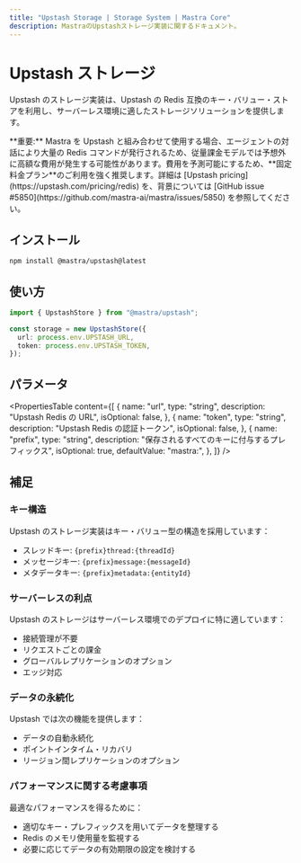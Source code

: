 ```yaml
---
title: "Upstash Storage | Storage System | Mastra Core"
description: MastraのUpstashストレージ実装に関するドキュメント。
---
```




# Upstash ストレージ

Upstash のストレージ実装は、Upstash の Redis 互換のキー・バリュー・ストアを利用し、サーバーレス環境に適したストレージソリューションを提供します。

<Callout type="warning">
  **重要:** Mastra を Upstash と組み合わせて使用する場合、エージェントの対話により大量の Redis コマンドが発行されるため、従量課金モデルでは予想外に高額な費用が発生する可能性があります。費用を予測可能にするため、**固定料金プラン**のご利用を強く推奨します。詳細は [Upstash pricing](https://upstash.com/pricing/redis) を、背景については [GitHub issue #5850](https://github.com/mastra-ai/mastra/issues/5850) を参照してください。
</Callout>



## インストール

```bash copy
npm install @mastra/upstash@latest
```



## 使い方

```typescript copy showLineNumbers
import { UpstashStore } from "@mastra/upstash";

const storage = new UpstashStore({
  url: process.env.UPSTASH_URL,
  token: process.env.UPSTASH_TOKEN,
});
```



## パラメータ

<PropertiesTable
  content={[
    {
      name: "url",
      type: "string",
      description: "Upstash Redis の URL",
      isOptional: false,
    },
    {
      name: "token",
      type: "string",
      description: "Upstash Redis の認証トークン",
      isOptional: false,
    },
    {
      name: "prefix",
      type: "string",
      description: "保存されるすべてのキーに付与するプレフィックス",
      isOptional: true,
      defaultValue: "mastra:",
    },
  ]}
/>



## 補足

### キー構造

Upstash のストレージ実装はキー・バリュー型の構造を採用しています：

- スレッドキー: `{prefix}thread:{threadId}`
- メッセージキー: `{prefix}message:{messageId}`
- メタデータキー: `{prefix}metadata:{entityId}`

### サーバーレスの利点

Upstash のストレージはサーバーレス環境でのデプロイに特に適しています：

- 接続管理が不要
- リクエストごとの課金
- グローバルレプリケーションのオプション
- エッジ対応

### データの永続化

Upstash では次の機能を提供します：

- データの自動永続化
- ポイントインタイム・リカバリ
- リージョン間レプリケーションのオプション

### パフォーマンスに関する考慮事項

最適なパフォーマンスを得るために：

- 適切なキー・プレフィックスを用いてデータを整理する
- Redis のメモリ使用量を監視する
- 必要に応じてデータの有効期限の設定を検討する
